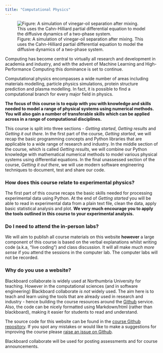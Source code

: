 ```yaml
---
title: "Computational Physics"
---
```


![Figure: A simulation of vinegar-oil separation after mixing. This uses the Cahn-Hilliard partial differential equation to model the diffusive dynamics of a two-phase system.](./images/animation_segregation.gif){fig-align="center"}

Computing has become central to virtually all research and development in academia and industry, 
and with the advent of Machine Learning and High-Performance Computing this dominance is set to continue.

Computational physics encompasses a wide number of areas including materials modelling, particle physics simulations, protein structure prediction and plasma modelling. In fact, it is possible to find a computational branch for every major field in physics.

**The focus of this course is to equip with you with knowledge and skills needed to model a range of physical systems using numerical methods. You will also gain a number of transferable skills which can be applied across in a range of computational disciplines.**

This course is split into three sections - *Getting started*, *Getting results* and *Getting it out there*.
In the first part of the course, *Getting started*, we will recap the basic programming concepts and Python libraries that are applicable to a wide range of research and industry. In the middle section of the course, which is called *Getting results*, we will combine our Python knowledge with mathematical numerical methods to model various physical systems using differential equations. In the final unassessed section of the course, *Getting it out there*, we will use modern software engineering techniques to document, test and share our code.

### How does this course relate to experimental physics?

The first part of this course recaps the basic skills needed for processing experimental data using Python. At the end of *Getting started* you will be able to read in experimental data from a plain text file, clean the data, apply basic statistical analysis and plot. **We very much encourage you to apply the tools outlined in this course to your experimental analysis.**

### Do I need to attend the in-person labs?

We will aim to publish all course materials on this website **however** a large component of this course is based on the verbal explanations whilst writing code (a.k.a, "live coding") and class discussion. It will all make *much more sense* if you attend the sessions in the computer lab. The computer labs will not be recorded.

### Why do you use a website?

Blackboard collaborate is widely used at Northumbria University for teaching. However in the computational sciences (and in software engineering) Blackboard collaborate *is not* widely used. The aim here is to teach and learn using the tools that are already used in research and industry - hence building the course resources around the [Github](https://github.com) service. Also, the code can be nicely formatted using Markdown/html (rather than blackboard), making it easier for students to read and understand.

The source code for this website can be found in the [course Github repository](https://github.com/nu-cem/Computational_Physics).
If you spot any mistakes or would like to make a suggestions for improving the course please [raise an issue on Github](https://github.com/nu-cem/Computational_Physics/issues).

Blackboard collaborate will be used for posting assessments and for course announcements.